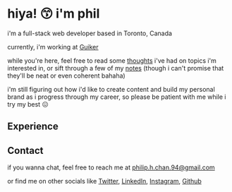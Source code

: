 <h1 class="text-3xl">hiya! 😙 i'm phil</h1>
<Break />

<ItsaMe />

<Break />

i'm a full-stack web developer based in Toronto, Canada

currently, i'm working at [Guiker](https://www.guiker.com)

while you're here, feel free to read some [thoughts](/posts) i've had on topics i'm interested in, or sift through a few of my [notes](/notes) (though i can't promise that they'll be neat or even coherent bahaha)

i'm still figuring out how i'd like to create content and build my personal brand as i progress through my career, so please be patient with me while i try my best 😖


<Break />

## Experience

<Experience />

<Break />

## Contact
if you wanna chat, feel free to reach me at [philip.h.chan.94@gmail.com](mailto:philip.h.chan.94@gmail.com?subject=HEY%20PLS%20TALK%20TO%20ME%20IM%20LONELY)

or find me on other socials like [Twitter](https://twitter.com/phlpchn), [LinkedIn](https://www.linkedin.com/in/philip-chan-aa859b143/), [Instagram](https://www.instagram.com/phil__chan/), [Github](https://github.com/hungrypc)

 